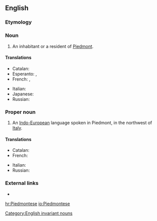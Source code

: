 ==English==
{{wikipedia}}

===Etymology===
{{suffix|Piedmont|ese|lang=en}}

===Noun===
{{en-noun|Piedmontese}}

# An inhabitant or a resident of [[Piedmont]].

====Translations====
{{trans-top|inhabitant}}
* Catalan: {{t|ca|piemontès|m}}
* Esperanto: {{t|eo|piemontano}} {{qualifier|man or woman}}, {{t|eo|piemontanino}} {{qualifier|woman}}
* French: {{t+|fr|Piémontais|m}}, {{t+|fr|Piémontaise|f}}
{{trans-mid}}
* Italian: {{t+|it|piemontese|m|f}}
* Japanese: {{t|ja|ピエモンテ人|tr=piemonte-jin|sc=Jpan}}
* Russian: {{t+|ru|пьемонтец|m}}
{{trans-bottom}}

===Proper noun===
{{en-proper noun}}

# An [[Indo-European]] language spoken in Piedmont, in the northwest of [[Italy]].

====Translations====
{{trans-top|language}}
* Catalan: {{t|ca|piemontès|m}}
* French: {{t+|fr|piémontais|m}}
{{trans-mid}}
* Italian: {{t+|it|piemontese|m}}
* Russian: {{t+|ru|пьемонтский}}
{{trans-bottom}}

===External links===
* {{ethnologue|code=pms}}

[[Category:English invariant nouns]]

[[hr:Piedmontese]]
[[io:Piedmontese]]